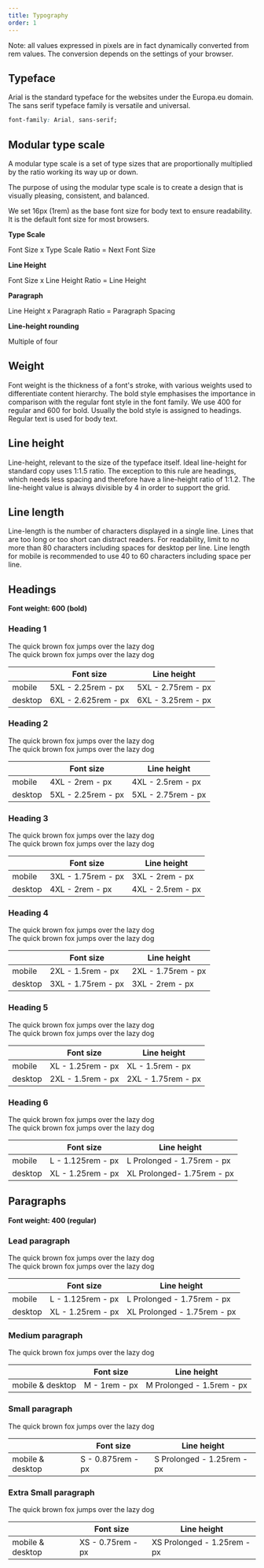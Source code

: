 ```yaml
---
title: Typography
order: 1
---
```



Note: all values expressed in pixels are in fact dynamically converted from rem values. The conversion depends on the settings of your browser.

## Typeface

Arial is the standard typeface for the websites under the Europa.eu domain. The sans serif typeface family is versatile and universal.

```css
font-family: Arial, sans-serif;
```

## Modular type scale

A modular type scale is a set of type sizes that are proportionally multiplied by the ratio working its way up or down.

The purpose of using the modular type scale is to create a design that is visually pleasing, consistent, and balanced.

We set 16px (1rem) as the base font size for body text to ensure readability. It is the default font size for most browsers.

**Type Scale**

Font Size x Type Scale Ratio = Next Font Size

**Line Height**

Font Size x Line Height Ratio = Line Height

**Paragraph**

Line Height x Paragraph Ratio = Paragraph Spacing

**Line-height rounding**

Multiple of four

## Weight

Font weight is the thickness of a font's stroke, with various weights used to differentiate content hierarchy. The bold style emphasises the importance in comparison with the regular font style in the font family. We use 400 for regular and 600 for bold. Usually the bold style is assigned to headings. Regular text is used for body text.

## Line height

Line-height, relevant to the size of the typeface itself. Ideal line-height for standard copy uses 1:1.5 ratio. The exception to this rule are headings, which needs less spacing and therefore have a line-height ratio of 1:1.2. The line-height value is always divisible by 4 in order to support the grid.

## Line length

Line-length is the number of characters displayed in a single line. Lines that are too long or too short can distract readers. For readability, limit to no more than 80 characters including spaces for desktop per line. Line length for mobile is recommended to use 40 to 60 characters including space per line.

## Headings

**Font weight: 600 (bold)**

### Heading 1

<Playground hideCode>
  <div className="ecl-u-ph-m ecl-u-pv-xl">
    <div className="ecl-u-type-5xl ecl-u-type-bold">The quick brown fox jumps over the lazy dog</div>
    <div className="ecl-u-type-6xl ecl-u-type-bold ecl-u-mt-m">The quick brown fox jumps over the lazy dog</div>
  </div>
</Playground>

|         | Font size                                      | Line height                                  |
| ------- | ---------------------------------------------- | -------------------------------------------- |
| mobile  | 5XL - 2.25rem - <RemToPixels rem="2.25" />px   | 5XL - 2.75rem - <RemToPixels rem="2.75" />px |
| desktop | 6XL - 2.625rem - <RemToPixels rem="2.625" />px | 6XL - 3.25rem - <RemToPixels rem="3.25" />px |

### Heading 2

<Playground hideCode>
  <div className="ecl-u-ph-m ecl-u-pv-xl">
    <div className="ecl-u-type-4xl ecl-u-type-bold">The quick brown fox jumps over the lazy dog</div>
    <div className="ecl-u-type-5xl ecl-u-type-bold ecl-u-mt-m">The quick brown fox jumps over the lazy dog</div>
  </div>
</Playground>

|         | Font size                                    | Line height                                  |
| ------- | -------------------------------------------- | -------------------------------------------- |
| mobile  | 4XL - 2rem - <RemToPixels rem="2" />px       | 4XL - 2.5rem - <RemToPixels rem="2.5" />px   |
| desktop | 5XL - 2.25rem - <RemToPixels rem="2.25" />px | 5XL - 2.75rem - <RemToPixels rem="2.75" />px |

### Heading 3

<Playground hideCode>
  <div className="ecl-u-ph-m ecl-u-pv-xl">
    <div className="ecl-u-type-3xl ecl-u-type-bold">The quick brown fox jumps over the lazy dog</div>
    <div className="ecl-u-type-4xl ecl-u-type-bold ecl-u-mt-m">The quick brown fox jumps over the lazy dog</div>
  </div>
</Playground>

|         | Font size                                    | Line height                                |
| ------- | -------------------------------------------- | ------------------------------------------ |
| mobile  | 3XL - 1.75rem - <RemToPixels rem="1.75" />px | 3XL - 2rem - <RemToPixels rem="2" />px     |
| desktop | 4XL - 2rem - <RemToPixels rem="2" />px       | 4XL - 2.5rem - <RemToPixels rem="2.5" />px |

### Heading 4

<Playground hideCode>
  <div className="ecl-u-ph-m ecl-u-pv-xl">
    <div className="ecl-u-type-2xl ecl-u-type-bold">The quick brown fox jumps over the lazy dog</div>
    <div className="ecl-u-type-3xl ecl-u-type-bold ecl-u-mt-m">The quick brown fox jumps over the lazy dog</div>
  </div>
</Playground>

|         | Font size                                    | Line height                                  |
| ------- | -------------------------------------------- | -------------------------------------------- |
| mobile  | 2XL - 1.5rem - <RemToPixels rem="1.5" />px   | 2XL - 1.75rem - <RemToPixels rem="1.75" />px |
| desktop | 3XL - 1.75rem - <RemToPixels rem="1.75" />px | 3XL - 2rem - <RemToPixels rem="2" />px       |

### Heading 5

<Playground hideCode>
  <div className="ecl-u-ph-m ecl-u-pv-xl">
    <div className="ecl-u-type-xl ecl-u-type-bold">The quick brown fox jumps over the lazy dog</div>
    <div className="ecl-u-type-2xl ecl-u-type-bold ecl-u-mt-m">The quick brown fox jumps over the lazy dog</div>
  </div>
</Playground>

|         | Font size                                   | Line height                                  |
| ------- | ------------------------------------------- | -------------------------------------------- |
| mobile  | XL - 1.25rem - <RemToPixels rem="1.25" />px | XL - 1.5rem - <RemToPixels rem="1.5" />px    |
| desktop | 2XL - 1.5rem - <RemToPixels rem="1.5" />px  | 2XL - 1.75rem - <RemToPixels rem="1.75" />px |

### Heading 6

<Playground hideCode>
  <div className="ecl-u-ph-m ecl-u-pv-xl">
    <div className="ecl-u-type-prolonged-l ecl-u-type-bold">The quick brown fox jumps over the lazy dog</div>
    <div className="ecl-u-type-prolonged-xl ecl-u-type-bold ecl-u-mt-m">The quick brown fox jumps over the lazy dog</div>
  </div>
</Playground>

|         | Font size                                    | Line height                                          |
| ------- | -------------------------------------------- | ---------------------------------------------------- |
| mobile  | L - 1.125rem - <RemToPixels rem="1.125" />px | L Prolonged - 1.75rem - <RemToPixels rem="1.75" />px |
| desktop | XL - 1.25rem - <RemToPixels rem="1.25" />px  | XL Prolonged- 1.75rem - <RemToPixels rem="1.75" />px |

## Paragraphs

**Font weight: 400 (regular)**

### Lead paragraph

<Playground hideCode>
  <div className="ecl-u-ph-m ecl-u-pv-xl">
    <div className="ecl-u-type-prolonged-l">The quick brown fox jumps over the lazy dog</div>
    <div className="ecl-u-type-prolonged-xl">The quick brown fox jumps over the lazy dog</div>
  </div>
</Playground>

|         | Font size                                    | Line height                                           |
| ------- | -------------------------------------------- | ----------------------------------------------------- |
| mobile  | L - 1.125rem - <RemToPixels rem="1.125" />px | L Prolonged - 1.75rem - <RemToPixels rem="1.75" />px  |
| desktop | XL - 1.25rem - <RemToPixels rem="1.25" />px  | XL Prolonged - 1.75rem - <RemToPixels rem="1.75" />px |

### Medium paragraph

<Playground hideCode>
  <div className="ecl-u-ph-m ecl-u-pv-xl">
    <div className="ecl-u-type-prolonged-m">The quick brown fox jumps over the lazy dog</div>
  </div>
</Playground>

|                  | Font size                            | Line height                                        |
| ---------------- | ------------------------------------ | -------------------------------------------------- |
| mobile & desktop | M - 1rem - <RemToPixels rem="1" />px | M Prolonged - 1.5rem - <RemToPixels rem="1.5" />px |

### Small paragraph

<Playground hideCode>
  <div className="ecl-u-ph-m ecl-u-pv-xl">
    <div className="ecl-u-type-prolonged-s">The quick brown fox jumps over the lazy dog</div>
  </div>
</Playground>

|                  | Font size                                    | Line height                                          |
| ---------------- | -------------------------------------------- | ---------------------------------------------------- |
| mobile & desktop | S - 0.875rem - <RemToPixels rem="0.875" />px | S Prolonged - 1.25rem - <RemToPixels rem="1.25" />px |

### Extra Small paragraph

<Playground hideCode>
  <div className="ecl-u-ph-m ecl-u-pv-xl">
    <div className="ecl-u-type-prolonged-xs">The quick brown fox jumps over the lazy dog</div>
  </div>
</Playground>

|                  | Font size                                   | Line height                                           |
| ---------------- | ------------------------------------------- | ----------------------------------------------------- |
| mobile & desktop | XS - 0.75rem - <RemToPixels rem="0.75" />px | XS Prolonged - 1.25rem - <RemToPixels rem="1.25" />px |
